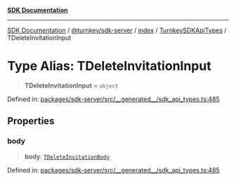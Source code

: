 [**SDK Documentation**](../../../../../../README.mdx)

***

[SDK Documentation](../../../../../../packages.mdx) / [@turnkey/sdk-server](../../../../README.mdx) / [index](../../../README.mdx) / [TurnkeySDKApiTypes](../README.mdx) / TDeleteInvitationInput

# Type Alias: TDeleteInvitationInput

> **TDeleteInvitationInput** = `object`

Defined in: [packages/sdk-server/src/\_\_generated\_\_/sdk\_api\_types.ts:485](https://github.com/tkhq/sdk/blob/078f5423e923fbd1d7fd39440402d7f01d09c3d0/packages/sdk-server/src/__generated__/sdk_api_types.ts#L485)

## Properties

### body

> **body**: [`TDeleteInvitationBody`](TDeleteInvitationBody.mdx)

Defined in: [packages/sdk-server/src/\_\_generated\_\_/sdk\_api\_types.ts:485](https://github.com/tkhq/sdk/blob/078f5423e923fbd1d7fd39440402d7f01d09c3d0/packages/sdk-server/src/__generated__/sdk_api_types.ts#L485)
